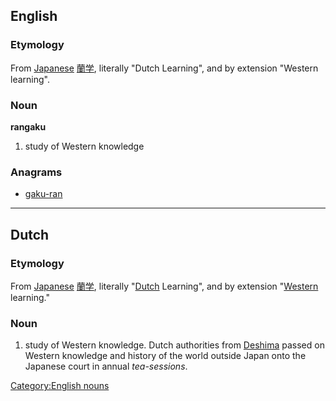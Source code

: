 ==English==
{{wikipedia}}

===Etymology===
From [[w:Japanese language|Japanese]] [[蘭学]], literally "Dutch Learning", and by extension "Western learning".

===Noun===
'''rangaku'''

# {{historical}} study of Western knowledge

===Anagrams===
* [[gaku-ran#English|gaku-ran]]

[[Category:English nouns]]

----

==Dutch==

===Etymology===
From [[w:Japanese language|Japanese]] [[蘭学]], literally "[[Dutch]] Learning", and by extension "[[Western]] learning."

===Noun===
{{nl-noun}}

# {{historical|lang=nl}} study of Western knowledge. Dutch authorities from [[w:Deshima|Deshima]] passed on Western knowledge and history of the world outside Japan onto the Japanese court in annual ''tea-sessions''.